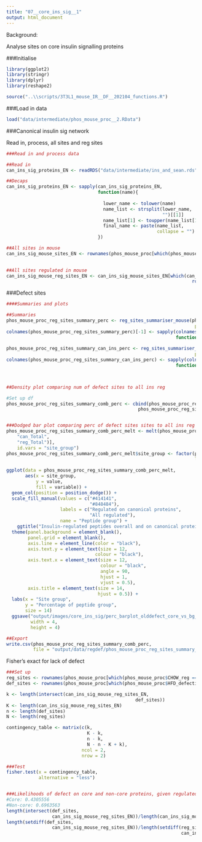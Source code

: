 ```yaml
---
title: "07__core_ins_sig__1"
output: html_document
---
```



Background:

Analyse sites on core insulin signalling proteins



###Initialise
```r
library(ggplot2)
library(stringr)
library(dplyr)
library(reshape2)

source("..\\scripts/3T3L1_mouse_IR__DF__202104_functions.R")
```

###Load in data
```r
load("data/intermediate/phos_mouse_proc__2.RData")
```


###Canonical insulin sig network

Read in, process, all sites and reg sites
```r
###Read in and process data

##Read in
can_ins_sig_proteins_EN <- readRDS("data/intermediate/ins_and_sean.rds")

##Decaps
can_ins_sig_proteins_EN <- sapply(can_ins_sig_proteins_EN,
                                  function(name){
                                    
                                    lower_name <- tolower(name)
                                    name_list <- strsplit(lower_name,
                                                          "")[[1]]
                                    name_list[1] <- toupper(name_list[1])
                                    final_name <- paste(name_list,
                                                        collapse = "")
                                  })

##All sites in mouse
can_ins_sig_mouse_sites_EN <- rownames(phos_mouse_proc[which(phos_mouse_proc$gene %in% 
                                                                            can_ins_sig_proteins_EN), ])

##All sites regulated in mouse
can_ins_sig_mouse_reg_sites_EN <- can_ins_sig_mouse_sites_EN[which(can_ins_sig_mouse_sites_EN %in%
                                                                     rownames(phos_mouse_proc[phos_mouse_proc$CHOW_reg == TRUE, ]))]
```

###Defect sites
```r
####Summaries and plots

##Summaries
phos_mouse_proc_reg_sites_summary_perc <- reg_sites_summariser_mouse(phos_mouse_proc,
                                                                      perc = TRUE)
colnames(phos_mouse_proc_reg_sites_summary_perc)[-1] <- sapply(colnames(phos_mouse_proc_reg_sites_summary_perc)[-1],
                                                               function(x) paste(c("reg_", x),
                                                                                 collapse = "")) 
phos_mouse_proc_reg_sites_summary_can_ins_perc <- reg_sites_summariser_mouse(phos_mouse_proc[can_ins_sig_mouse_sites_EN, ],
                                                                      perc = TRUE)
colnames(phos_mouse_proc_reg_sites_summary_can_ins_perc) <- sapply(colnames(phos_mouse_proc_reg_sites_summary_can_ins_perc),
                                                               function(x) paste(c("can_", x),
                                                                                 collapse = "")) 


##Density plot comparing num of defect sites to all ins reg

#Set up df
phos_mouse_proc_reg_sites_summary_comb_perc <- cbind(phos_mouse_proc_reg_sites_summary_perc,
                                                 phos_mouse_proc_reg_sites_summary_can_ins_perc[, -1])


###Dodged bar plot comparing perc of defect sites sites to all ins reg
phos_mouse_proc_reg_sites_summary_comb_perc_melt <- melt(phos_mouse_proc_reg_sites_summary_comb_perc[, c("site_group",
    "can_Total",
    "reg_Total")],
    id.vars = "site_group")
phos_mouse_proc_reg_sites_summary_comb_perc_melt$site_group <- factor(phos_mouse_proc_reg_sites_summary_comb_perc_melt$site_group,
                                                                      levels = c("Not defective",
                                                                                 "Defective"))
ggplot(data = phos_mouse_proc_reg_sites_summary_comb_perc_melt,
       aes(x = site_group,
           y = value,
           fill = variable)) +
  geom_col(position = position_dodge()) +
  scale_fill_manual(values = c("#414141",
                               "#848484"),
                    labels = c("Regulated on canonical proteins",
                               "All regulated"),
                    name = "Peptide group") +
    ggtitle("Insulin-regulated peptides overall and on canonical proteins") +
  theme(panel.background = element_blank(),
        panel.grid = element_blank(),
        axis.line = element_line(color = "black"),
        axis.text.y = element_text(size = 12,
                                 colour = "black"),
        axis.text.x = element_text(size = 12,
                                   colour = "black",
                                   angle = 90,
                                   hjust = 1,
                                   vjust = 0.5),
        axis.title = element_text(size = 14,
                                  hjust = 0.5)) +
  labs(x = "Site group",
       y = "Percentage of peptide group",
       size = 14) 
  ggsave("output/images/core_ins_sig/perc_barplot_olddefect_core_vs_bg_mouse.pdf",
         width = 4,
         height = 4)

##Export
write.csv(phos_mouse_proc_reg_sites_summary_comb_perc,
          file = "output/data/regdef/phos_mouse_proc_reg_sites_summary_comb_perc.csv")
```

Fisher's exact for lack of defect
```r
###Set up
reg_sites <- rownames(phos_mouse_proc[which(phos_mouse_proc$CHOW_reg == TRUE), ])
def_sites <- rownames(phos_mouse_proc[which(phos_mouse_proc$HFD_defective == TRUE), ])

k <- length(intersect(can_ins_sig_mouse_reg_sites_EN,
                                                def_sites))
K <- length(can_ins_sig_mouse_reg_sites_EN)
n <- length(def_sites)
N <- length(reg_sites)

contingency_table <- matrix(c(k,
                              K - k,
                              n - k,
                              N - n - K + k),
                            ncol = 2,
                            nrow = 2)

###Test
fisher.test(x = contingency_table,
            alternative = "less")


###Likelihoods of defect on core and non-core proteins, given regulated
#Core: 0.4305556
#Non-core: 0.6963563
length(intersect(def_sites,
                 can_ins_sig_mouse_reg_sites_EN))/length(can_ins_sig_mouse_reg_sites_EN)
length(setdiff(def_sites,
                 can_ins_sig_mouse_reg_sites_EN))/length(setdiff(reg_sites,
                                                                 can_ins_sig_mouse_reg_sites_EN))
```





















